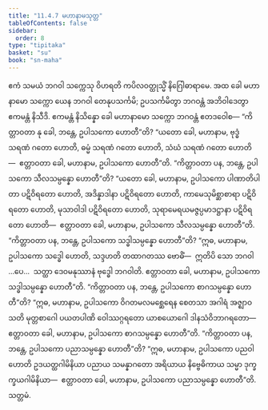 ```yaml
---
title: "11.4.7 မဟာနာမသုတ္တ"
tableOfContents: false
sidebar:
  order: 8
type: "tipitaka"
basket: "su"
book: "sn-maha"
---
```



<DynamicBreadcrumb />

<Division number="1033" book="sn-maha">

<Paragraph number="2022" book="sn-maha">
ဧကံ သမယံ ဘဂဝါ သက္ကေသု ဝိဟရတိ ကပိလဝတ္ထုသ္မိံ နိဂြေါဓာရာမေ. အထ ခေါ မဟာနာမော သက္ကော ယေန ဘဂဝါ တေနုပသင်္ကမိ; ဥပသင်္ကမိတွာ ဘဂဝန္တံ အဘိဝါဒေတွာ ဧကမန္တံ နိသီဒိ. ဧကမန္တံ နိသိန္နော ခေါ မဟာနာမော သက္ကော ဘဂဝန္တံ ဧတဒဝေါစ—
</Paragraph>

<Paragraph number="2023" book="sn-maha">
“ကိတ္တာဝတာ နု ခေါ, ဘန္တေ, ဥပါသကော ဟောတီ”တိ? “ယတော ခေါ, မဟာနာမ, ဗုဒ္ဓံ သရဏံ ဂတော ဟောတိ, ဓမ္မံ သရဏံ ဂတော ဟောတိ, သံဃံ သရဏံ ဂတော ဟောတိ—  ဧတ္တာဝတာ ခေါ, မဟာနာမ, ဥပါသကော ဟောတီ”တိ.
</Paragraph>

<Paragraph number="2024" book="sn-maha">
“ကိတ္တာဝတာ ပန, ဘန္တေ, ဥပါသကော သီလသမ္ပန္နော ဟောတီ”တိ? “ယတော ခေါ, မဟာနာမ, ဥပါသကော ပါဏာတိပါတာ ပဋိဝိရတော ဟောတိ, အဒိန္နာဒါနာ ပဋိဝိရတော ဟောတိ, ကာမေသုမိစ္ဆာစာရာ ပဋိဝိရတော ဟောတိ, မုသာဝါဒါ ပဋိဝိရတော ဟောတိ, သုရာမေရယမဇ္ဇပ္ပမာဒဋ္ဌာနာ ပဋိဝိရတော ဟောတိ—  ဧတ္တာဝတာ ခေါ, မဟာနာမ, ဥပါသကော သီလသမ္ပန္နော ဟောတီ”တိ.
</Paragraph>

<Paragraph number="2025" book="sn-maha">
“ကိတ္တာဝတာ ပန, ဘန္တေ, ဥပါသကော သဒ္ဓါသမ္ပန္နော ဟောတီ”တိ? “ဣဓ, မဟာနာမ, ဥပါသကော သဒ္ဓေါ ဟောတိ, သဒ္ဒဟတိ တထာဂတဿ ဗောဓိံ—  ဣတိပိ သော ဘဂဝါ …ပေ…  သတ္ထာ ဒေဝမနုဿာနံ ဗုဒ္ဓေါ ဘဂဝါတိ. ဧတ္တာဝတာ ခေါ, မဟာနာမ, ဥပါသကော သဒ္ဓါသမ္ပန္နော ဟောတီ”တိ.
</Paragraph>

<Paragraph number="2026" book="sn-maha">
“ကိတ္တာဝတာ ပန, ဘန္တေ, ဥပါသကော စာဂသမ္ပန္နော ဟောတီ”တိ? “ဣဓ, မဟာနာမ, ဥပါသကော ဝိဂတမလမစ္ဆေရေန စေတသာ အဂါရံ အဇ္ဈာဝသတိ မုတ္တစာဂေါ ပယတပါဏိ ဝေါဿဂ္ဂရတော ယာစယောဂေါ ဒါနသံဝိဘာဂရတော—  ဧတ္တာဝတာ ခေါ, မဟာနာမ, ဥပါသကော စာဂသမ္ပန္နော ဟောတီ”တိ.
</Paragraph>

<Paragraph number="2027" book="sn-maha">
“ကိတ္တာဝတာ ပန, ဘန္တေ, ဥပါသကော ပညာသမ္ပန္နော ဟောတီ”တိ? “ဣဓ, မဟာနာမ, ဥပါသကော ပညဝါ ဟောတိ ဥဒယတ္ထဂါမိနိယာ ပညာယ သမန္နာဂတော အရိယာယ နိဗ္ဗေဓိကာယ သမ္မာ ဒုက္ခက္ခယဂါမိနိယာ—  ဧတ္တာဝတာ ခေါ, မဟာနာမ, ဥပါသကော ပညာသမ္ပန္နော ဟောတီ”တိ.

</Paragraph>
</Division>

<Paragraph number="2028" type="center" book="sn-maha">
သတ္တမံ.
</Paragraph>